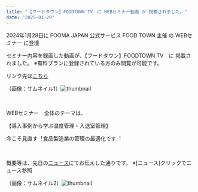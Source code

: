 ```yaml
---
title: "【フードタウン】FOODTOWN TV　に WEBセミナー動画 が 掲載されました。"
date: "2025-01-29"
---
```


2024年1月28日に
FOOMA JAPAN 公式サービス FOOD TOWN 主催 の WEBセミナー に登壇

セミナー内容を録画した動画が、【フードタウン】FOODTOWN TV　に 掲載されました。
※有料プランに登録されている方のみ閲覧が可能です。

リンク先は[こちら](https://food-town.jp/customer/seminar/detail/72)

（画像：サムネイル1）![thumbnail](../images/News/20250128-1.png)

<br />

WEBセミナー　全体のテーマは、

【導⼊事例から学ぶ温度管理・⼊退室管理】

今こそ⾒直す︕⾷品製造業の管理の最適化です︕

<br />

概要等は、先日の[ニュース](https://bcore.biz/news/2025-01-08)にてお伝えした通りです。
※[ニュース]クリックでニュース参照

（画像：サムネイル2）![thumbnail](../images/News/20250128-2.png)

